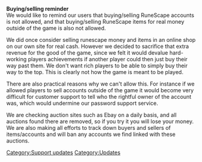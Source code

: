 {{update|date = 18 March 2003}}
'''Buying/selling reminder'''<br>
We would like to remind our users that buying/selling RuneScape accounts is not allowed, and that buying/selling RuneScape items for real money outside of the game is also not allowed.

We did once consider selling runescape money and items in an online shop on our own site for real cash. However we decided to sacrifice that extra revenue for the good of the game, since we felt it would devalue hard-working players achievements if another player could then just buy their way past them. We don't want rich players to be able to simply buy their way to the top. This is clearly not how the game is meant to be played.

There are also practical reasons why we can't allow this. For instance if we allowed players to sell accounts outside of the game it would become very difficult for customer support to tell who the rightful owner of the account was, which would undermine our password support service.

We are checking auction sites such as Ebay on a daily basis, and all auctions found there are removed, so if you try it you will lose your money. We are also making all efforts to track down buyers and sellers of items/accounts and will ban any accounts we find linked with these auctions.
[[Category:Support updates]]
[[Category:Updates]]
